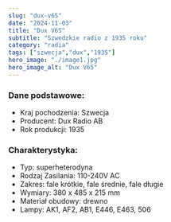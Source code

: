 ```yaml
---
slug: "dux-v65"
date: "2024-11-03"
title: "Dux V65"
subtitle: "Szwedzkie radio z 1935 roku"
category: "radia"
tags: ["szwecja","dux","1935"]
hero_image: "./image1.jpg"
hero_image_alt: "Dux V65"
---
```


### Dane podstawowe:

- Kraj pochodzenia: Szwecja
- Producent: Dux Radio AB
- Rok produkcji: 1935

### Charakterystyka:

- Typ: superheterodyna
- Rodzaj Zasilania: 110-240V AC
- Zakres: fale krótkie, fale średnie, fale długie
- Wymiary: 380 x 485 x 215 mm
- Materiał obudowy: drewno
- Lampy: AK1, AF2, AB1, E446, E463, 506 
